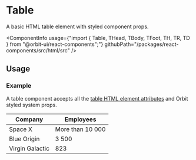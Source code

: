 
<Meta
    title="Html elements/Table"
    id="html-table"
/>

# Table

<Tagline>A basic HTML table element with styled component props.</Tagline>

<ComponentInfo
    usage={"import { Table, THead, TBody, TFoot, TH, TR, TD } from \"@orbit-ui/react-components\";"}
    githubPath="/packages/react-components/src/html/src"
/>

## Usage

### Example

A table component accepts all the [table HTML element attributes](https://developer.mozilla.org/en-US/docs/Web/HTML/Element/table) and Orbit styled system props.

<Preview>
    <Story name="example">
        <Table color="cloud-8" cellPadding={5}>
            <THead fontWeight={3}>
                <TR>
                    <TH textAlign="left">Company</TH>
                    <TH textAlign="left">Employees</TH>
                </TR>
            </THead>
            <TBody>
                <TR>
                    <TD>Space X</TD>
                    <TD>More than 10 000</TD>
                </TR>
                <TR>
                    <TD>Blue Origin</TD>
                    <TD>3 500</TD>
                </TR>
                <TR color="primary-10">
                    <TD>Virgin Galactic</TD>
                    <TD>823</TD>
                </TR>
            </TBody>
            <TFoot>
            </TFoot>
        </Table>
    </Story>
</Preview>
